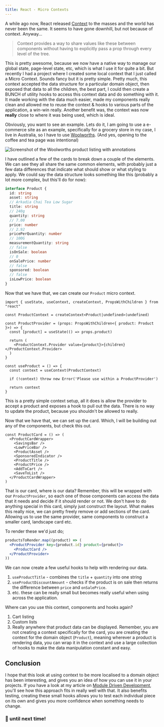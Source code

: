 ```yaml
---
title: React - Micro Contexts
---
```


A while ago now, React released [Context](https://reactjs.org/docs/context.html) to the masses and the world has never been the same. It seems to have gone downhill, but not because of context. Anyway...

> Context provides a way to share values like these between components without having to explicitly pass a prop through every level of the tree.

This is pretty awesome, because we now have a native way to manage our global state, page-level state, etc, which is what I use it for quite a bit. But recently I had a project where I created some local context that I just called a Micro Context. Sounds fancy but it is pretty simple. Pretty much, this context accepted the data structure for a particular domain object, then exposed that data to all the children, the best part, I could then create a BUNCH of utility hooks to access this context data and do something with it. It made working with the data much easier, made my components really clean and allowed me to reuse the context & hooks to various parts of the application, a win-win really. Another benefit was, the context was now **really** close to where it was being used, which is ideal.

Obviously, you want to see an example. Lets do it, I am going to use a e-commerce site as an example, specifically for a grocery store in my case, I live in Australia, so I have to use [Woolworths](https://www.woolworths.com.au/shop/browse/pantry/tea-coffee). (And yes, opening to the coffee and tea page was intentional)

<Image src={wooliesListing} alt="Screenshot of the Woolworths product listing with annotations" />

I have outlined a few of the cards to break down a couple of the elements. We can see they all share the same common elements, with probably just a few data differences that indicate what should show or what styling to apply. We could say the data structure looks something like this (probably a lot more complex, but this'll do for now):

```typescript
interface Product {
  id: string
  asset: string
  // Arkadia Chai Tea Low Sugar
  title: string
  // 240g
  quantity: string
  // 7.00
  price: number
  // 2.92
  pricePerQuantity: number
  // 100G
  measurementQuantity: string
  // false
  isOnSale: boolean
  // 0
  onSalePrice: number
  // false
  sponsored: boolean
  // false
  isLowPrice: boolean
}
```

Now that we have that, we can create our `Product` micro context.

```tsx
import { useState, useContext, createContext, PropsWithChildren } from "react"

const ProductContext = createContext<Product|undefined>(undefined)

const ProductProvider = (props: PropsWithChildren<{ product: Product }>) => {
  const [product] = useState(() => props.product)

  return (
    <ProductContext.Provider value={product}>{children}</ProductContext.Provider>
  )
}

const useProduct = () => {
  const context = useContext(ProductContext)

  if (!context) throw new Error('Please use within a ProductProvider')

  return context
}
```

This is a pretty simple context setup, all it does is allow the provider to accept a product and exposes a hook to pull out the data. There is no way to update the product, because you shouldn't be allowed to really.

Now that we have that, we can set up the card. Which, I will be building out any of the components, but check this out.

```tsx
const ProductCard = () => (
  <ProductCardWrapper>
    <SavingsBar />
    <LowPriceBar />
    <ProductAsset />
    <SponsoredIndicator />
    <ProductTitle />
    <ProductPrice />
    <AddToCart />
    <SaveToList />
  </ProductCardWrapper>
)
```

That is our card, where is our data? Remember, this will be wrapped with our `ProductProvider`, so each one of those components can access the data that it needs and decide if it should render or not. We don't have to do anything special in this card, simply just construct the layout. What makes this really nice, we can pretty freely remove or add sections of the card. Allowing us to use the same provider, same components to construct a smaller card, landscape card etc.

To render these we'd just do;

```jsx
productsToRender.map((product) => (
  <ProductProvider key={product.id} product={product}>
    <ProductCard />
  </ProductProvider>
))
```

We can now create a few useful hooks to help with rendering our data.

1. `useProductTitle` - combines the `title` + `quantity` into one string
2. `useProductDiscountAmount` - checks if the product is on sale then returns the difference between `price` and `onSalePrice`.
3. etc. these can be really small but becomes really useful when using across the application.

Where can you use this context, components and hooks again?

1. Cart listing
2. Custom lists
3. Really anywhere that product data can be displayed. Remember, you are not creating a context specifically for the card, you are creating the context for the domain object (`Product`), meaning wherever a product is rendering data, you can wrap it in the context and use a large collection of hooks to make the data manipulation constant and easy.

## Conclusion

I hope that this look at using context to be more localised to a domain object has been interesting, and gives you an idea of how you can use it in your projects. If you have a look at my article on [Module Driven Development](/software-design/module-driven-development), you'll see how this approach fits in really well with that. It also benefits testing, creating these small hooks allows you to test each individual piece on its own and gives you more confidence when something needs to change.

### 👋 until next time!
